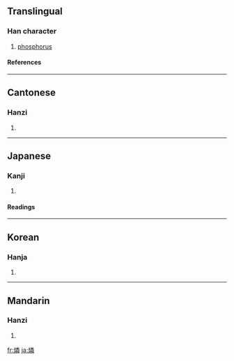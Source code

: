 {{see|磷}}

==Translingual==
===Han character===
{{Han char|rn=86|rad=火|as=12|sn=16|four=9985<sub>9</sub>|canj=火火木手 (FFDQ)}}
# [[phosphorus]]
====References====
{{Han ref|kx=0683.050|dkj=19417|dj=1095.060|hdz=32236.100|uh=71D0|ud=29136|bh=BF4D|bd=48973}}

----
==Cantonese==
===Hanzi===
{{yue-hanzi|jyut=|y=leun4}}
# {{defn|Cantonese}}

----
==Japanese==
===Kanji===
{{ja-kanji|grade=|rs=火12}}
# {{defn|Japanese}} 
====Readings====
{{ja-readings|on=[[りん]] (rin)|kun=[[おにび]] (onibi)}}

----
==Korean==
===Hanja===
{{ko-hanja|hangeul=린>인|eumhun=|rv=rin>in|mr=rin>in|y=lin>in}}
# {{defn|Korean}}

----
==Mandarin==
===Hanzi===
{{cmn-hanzi|pin=[[lín]] (lin2)|wg=lin<sup>2</sup>}}
# {{defn|Mandarin}}

[[fr:燐]]
[[ja:燐]]